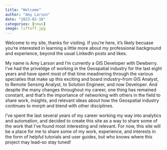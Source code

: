 ```yaml
---
title: "Welcome"
author: "Amy Larson"
date: "2023-02-10"
categories: [news]
image: liftoff.jpg
---
```


Welcome to my site, thanks for visiting. If you're here, it's likely becuase you're interested in learning a little more about my professional background and experience, beyond the usual LinkedIn posts and likes.

My name is Amy Larson and I'm currently a GIS Developer with Dewberry. I've had the priveldge of working in the Geospatial industry for the last eight years and have spent most of that time meadnering through the various speciaties that make up this exciting and board industry--from GIS Analyst, to Remote Sensing Analyst, to Solution Engineer, and now Developer. And despite the many changes throughout my career, one thing has remained constant, and that's the importance of networking with others in the field to share work, insights, and relevant ideas about how the Geospatial industry continues to morph and blend with other disciplines. 

I've spent the last several years of my career working my way into analytics and automation, and decided to create this site as a way to share some of the work that I've found most interesting and relevant. For now, this site will be a place for me to share some of my work, experience, and interests in the form of helpful tutorials and user guides, but who knows where this project may lead--so stay tuned!
